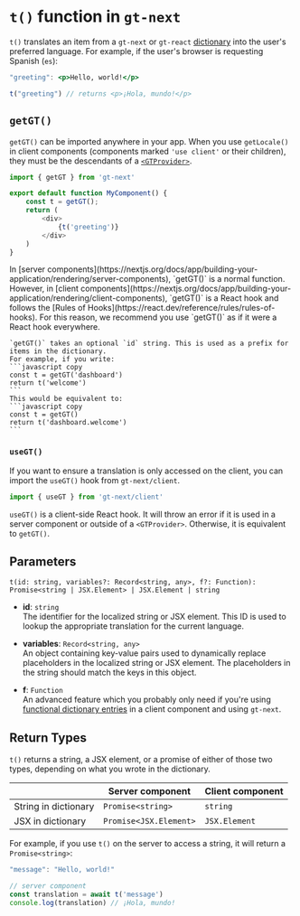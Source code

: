 
# `t()` function in `gt-next`

`t()` translates an item from a `gt-next` or `gt-react` [dictionary](/dictionaries) into the user's preferred language.
For example, if the user's browser is requesting Spanish (`es`):

```jsx
"greeting": <p>Hello, world!</p>
```

```js
t("greeting") // returns <p>¡Hola, mundo!</p>
```

## `getGT()`

`getGT()` can be imported anywhere in your app. When you use `getLocale()` in client components (components marked `'use client'` or their children), they must be the descendants of a [`<GTProvider>`](/gt-next/provider).

```javascript copy
import { getGT } from 'gt-next'

export default function MyComponent() {
    const t = getGT();
    return (
        <div>
            {t('greeting')}
        </div>
    )
}
```

<Callout type="warning">
    In [server components](https://nextjs.org/docs/app/building-your-application/rendering/server-components), `getGT()` is a normal function. However, in [client components](https://nextjs.org/docs/app/building-your-application/rendering/client-components), `getGT()` is a React hook and follows the [Rules of Hooks](https://react.dev/reference/rules/rules-of-hooks). 
    For this reason, we recommend you use `getGT()` as if it were a React hook everywhere.
</Callout>

    `getGT()` takes an optional `id` string. This is used as a prefix for items in the dictionary.
    For example, if you write:
    ```javascript copy
    const t = getGT('dashboard')
    return t('welcome')
    ```
    This would be equivalent to:
    ```javascript copy
    const t = getGT()
    return t('dashboard.welcome')
    ```
    

### `useGT()`

If you want to ensure a translation is only accessed on the client, you can import the `useGT()` hook from `gt-next/client`.
```javascript copy
import { useGT } from 'gt-next/client'
```

`useGT()` is a client-side React hook. It will throw an error if it is used in a server component or outside of a `<GTProvider>`. Otherwise, it is equivalent to `getGT()`. 

## Parameters

`t(id: string, variables?: Record<string, any>, f?: Function): Promise<string | JSX.Element> | JSX.Element | string`

- **id**: `string`  
  The identifier for the localized string or JSX element. This ID is used to lookup the appropriate translation for the current language.

- **variables**: `Record<string, any>`  
  An object containing key-value pairs used to dynamically replace placeholders in the localized string or JSX element. The placeholders in the string should match the keys in this object.

- **f**: `Function`  
  An advanced feature which you probably only need if you're using [functional dictionary entries](/dictionaries#functions) in a client component and using `gt-next`.

## Return Types

`t()` returns a string, a JSX element, or a promise of either of those two types, depending on what you wrote in the dictionary. 

|          | Server component      | Client component      |
|----------|--------------|--------------|
| String in dictionary  | `Promise<string>` | `string` |
| JSX in dictionary   | `Promise<JSX.Element>` | `JSX.Element` |

For example, if you use `t()` on the server to access a string, it will return a `Promise<string>`:

```js
"message": "Hello, world!"
```

```js copy
// server component
const translation = await t('message')
console.log(translation) // ¡Hola, mundo!
```